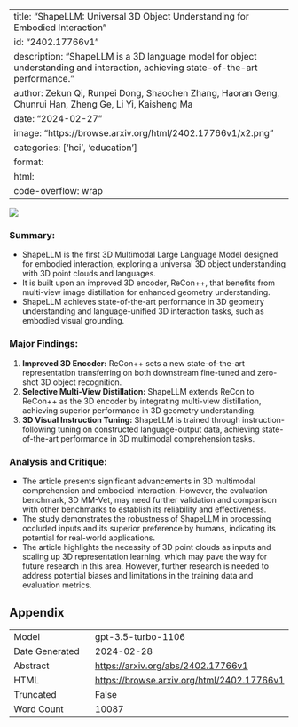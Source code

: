 
---
title: "ShapeLLM: Universal 3D Object Understanding for Embodied Interaction"
id: "2402.17766v1"
description: "ShapeLLM is a 3D language model for object understanding and interaction, achieving state-of-the-art performance."
author: Zekun Qi, Runpei Dong, Shaochen Zhang, Haoran Geng, Chunrui Han, Zheng Ge, Li Yi, Kaisheng Ma
date: "2024-02-27"
image: "https://browse.arxiv.org/html/2402.17766v1/x2.png"
categories: ['hci', 'education']
format:
  html:
    code-overflow: wrap
---

![](https://browse.arxiv.org/html/2402.17766v1/x2.png)

### **Summary:**
- ShapeLLM is the first 3D Multimodal Large Language Model designed for embodied interaction, exploring a universal 3D object understanding with 3D point clouds and languages.
- It is built upon an improved 3D encoder, ReCon++, that benefits from multi-view image distillation for enhanced geometry understanding.
- ShapeLLM achieves state-of-the-art performance in 3D geometry understanding and language-unified 3D interaction tasks, such as embodied visual grounding.

### **Major Findings:**
1. **Improved 3D Encoder:** ReCon++ sets a new state-of-the-art representation transferring on both downstream fine-tuned and zero-shot 3D object recognition.
2. **Selective Multi-View Distillation:** ShapeLLM extends ReCon to ReCon++ as the 3D encoder by integrating multi-view distillation, achieving superior performance in 3D geometry understanding.
3. **3D Visual Instruction Tuning:** ShapeLLM is trained through instruction-following tuning on constructed language-output data, achieving state-of-the-art performance in 3D multimodal comprehension tasks.

### **Analysis and Critique:**
- The article presents significant advancements in 3D multimodal comprehension and embodied interaction. However, the evaluation benchmark, 3D MM-Vet, may need further validation and comparison with other benchmarks to establish its reliability and effectiveness.
- The study demonstrates the robustness of ShapeLLM in processing occluded inputs and its superior preference by humans, indicating its potential for real-world applications.
- The article highlights the necessity of 3D point clouds as inputs and scaling up 3D representation learning, which may pave the way for future research in this area. However, further research is needed to address potential biases and limitations in the training data and evaluation metrics.

## Appendix

|          |          |
|----------|----------|
| Model     | gpt-3.5-turbo-1106       |
| Date Generated     | 2024-02-28       |
| Abstract | [https://arxiv.org/abs/2402.17766v1](https://arxiv.org/abs/2402.17766v1)        |
| HTML     | [https://browse.arxiv.org/html/2402.17766v1](https://browse.arxiv.org/html/2402.17766v1)       |
| Truncated       | False       |
| Word Count       | 10087       |